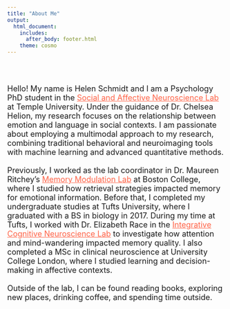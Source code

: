 ```yaml
---
title: "About Me"
output:
  html_document: 
    includes:
      after_body: footer.html
    theme: cosmo
---
```

<br>

<font size="4"> 
\
Hello! My name is Helen Schmidt and I am a Psychology PhD student in the [Social and Affective Neuroscience Lab](https://sites.temple.edu/sanlab/){target="_blank" style="color:Tomato"} at Temple University. Under the guidance of Dr. Chelsea Helion, my research focuses on the relationship between emotion and language in social contexts. I am passionate about employing a multimodal approach to my research, combining traditional behavioral and neuroimaging tools with machine learning and advanced quantitative methods. 
\
\
Previously, I worked as the lab coordinator in Dr. Maureen Ritchey's [Memory Modulation Lab](http://www.thememolab.org/){target="_blank" style="color:Tomato"} at Boston College, where I studied how retrieval strategies impacted memory for emotional information. Before that, I completed my undergraduate studies at Tufts University, where I graduated with a BS in biology in 2017. During my time at Tufts, I worked with Dr. Elizabeth Race in the [Integrative Cognitive Neuroscience Lab](https://tuftsiconlab.weebly.com/){target="_blank" style="color:Tomato"} to investigate how attention and mind-wandering impacted memory quality. I also completed a MSc in clinical neuroscience at University College London, where I studied learning and decision-making in affective contexts. 
\
\
Outside of the lab, I can be found reading books, exploring new places, drinking coffee, and spending time outside.


</font>